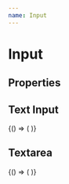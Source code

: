 ```yaml
---
name: Input
---
```




# Input

## Properties

<PropsTable of={InputComponent} />

## Text Input

<Playground>
  <DoczWrapper>
    {() => (
      <InputComponent
        inputType='input'
        value='Hello World!'
        onChange={console.log}
      />
    )}
  </DoczWrapper>
</Playground>

## Textarea

<Playground>
  <DoczWrapper>
    {() => (
      <InputComponent
        inputType='textarea'
        value='I am Vidulum Electron Wallet'
        onChange={console.log}
        rows={10}
      />
    )}
  </DoczWrapper>
</Playground>
